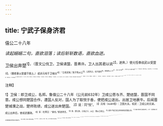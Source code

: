 ```yaml
---
---
---
```

title: 宁武子保身济君
---



僖公二十八年

*读起嫋嫋二句，直欲泪落；读后斩斩数语，直欲血迸。*

卫侯出奔楚<sup>1】，（晋文公伐卫，卫侯请盟，晋弗许。卫人出其君以说<sup>2】，遂奔。）使元恒奉叔武以受盟<sup>3】。（摄君事以受盟于践土。）或诉元咺于卫侯曰<sup>4】：“立叔武矣。”其子角从公<sup>5】，公使杀之。咺不废命<sup>6】，奉夷叔以人守<sup>7】。晋人复卫侯<sup>8】，宁武子与卫人盟于宛濮<sup>2】，曰：“天祸卫国，君臣不协@，以及此忧也。（十三字句说往事，句态袅袅。）今天诱其衷<sup>1】，使皆降心以相从也。（十三字句，说今事，句态袅袅。）不有居者，谁守社稷@？（句法斩然。）不有行者，谁掸牧困@？（句法斩然。上二句，恰合袅袅；此二句，恰合斩然。）不协之故，用昭乞盟于尔大神以诱天衷<sup>5】。（乞盟之故。）自今日以往，既盟之后（二句叠写，妙。），行者无保其力，（血泪交迸之句。）居者无惧其罪。（血泪之句。）有渝此盟，以相及也<sup>6】。明神先君<sup>6】，是纠是殛<sup>2】。”（更不烦称，至今凛凛然。）国人闻此盟也，而后不贰。（前文，叙起得苍健；此处，又收煞得苍健。）

<sup>注释】

<sup>1】卫侯：即卫成公，名郑。鲁僖公二十八年（公元前632年）卫成公愿与齐、楚结盟，晋国不同意。成公想同楚国合作，遭国人反对，国人为了取悦于香，便把成公逐出。出居卫地裹牛。后闻晋楚城濮之战，楚师败绩，成公遂出奔楚国。
<sup>2】说：同“悦”。
<sup>3】元咺（xuān喧）：卫国大夫。权武：卫成公的兄弟。成公出奔后，使叔武摄政。
<sup>4】诉：杜预注：“谱也。”即进谗言。
<sup>5】角：即元角，元咺之子。从公：随从卫成公。
<sup>6】废命:不废卫成公命他奉叔武受盟之命。
<sup>7】夷叔:即叔武,夷是谥号。入守：指受盟之后元咺奉事叔武回到卫国留守。
<sup>8】复卫侯：即让卫成公返国。
<sup>9】宁武子：卫国大夫。宛濮：地名，在今河南省长垣县西南。
<sup>10】协：和。
<sup>11】天诱其衷：意即天心在我的意思。
<sup>12】降心：抑制心志，犹今言放弃成见。
<sup>13】社稷：指国家。
<sup>14】掸：保护挥卫。牧困：养牛日牧，养马日围。牧圉，这里指牧牛马之奴隶，引申为外出诸侯所携带的财产。
<sup>15】乞盟：订盟时向神祷告，请其监临。此句意为乞天心向我的意思。
<sup>16】保其力：恃其功劳。
<sup>17】渝：叛变、违反。
<sup>18】以相及也：杜预注：“以恶相及。”意为及于祸害。
<sup>19】明神：日月山川之神。
<sup>20】是纠是垂（jí极）：即“纠是亟是”的倒装。纠：餐察。殛：诛戮、严惩。